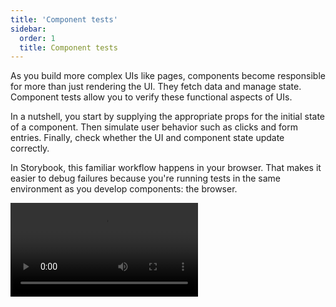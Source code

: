```yaml
---
title: 'Component tests'
sidebar:
  order: 1
  title: Component tests
---
```


As you build more complex UIs like pages, components become responsible for more than just rendering the UI. They fetch data and manage state. Component tests allow you to verify these functional aspects of UIs.

In a nutshell, you start by supplying the appropriate props for the initial state of a component. Then simulate user behavior such as clicks and form entries. Finally, check whether the UI and component state update correctly.

In Storybook, this familiar workflow happens in your browser. That makes it easier to debug failures because you're running tests in the same environment as you develop components: the browser.

<Video src="../_assets/writing-tests/component-interaction-testing.mp4" />

## How does component testing in Storybook work?

You start by writing a [**story**](../writing-stories/index.mdx) to set up the component's initial state. Then simulate user behavior using the **play** function. Finally, use the **test-runner** to confirm that the component renders correctly and that your component tests with the **play** function pass. The test runner can run via the command line or in CI.

* The [`play`](../writing-stories/play-function.mdx) function is a small snippet of code that runs after a story finishes rendering. You can use this to test user workflows.
* The test is written using Storybook-instrumented versions of [Vitest](https://vitest.dev/) and [Testing Library](https://testing-library.com/) coming from the [`@storybook/test`](https://npmjs.com/package/@storybook/test) package.
* [`@storybook/addon-interactions`](https://storybook.js.org/addons/@storybook/addon-interactions/) visualizes the test in Storybook and provides a playback interface for convenient browser-based debugging.
* [`@storybook/test-runner`](https://github.com/storybookjs/test-runner) is a standalone utility—powered by [Jest](https://jestjs.io/) and [Playwright](https://playwright.dev/)—that executes all of your interactions tests and catches broken stories.
    * The experimental [test runner with Vitest](./test-runner-with-vitest.mdx) is also available, which transforms your stories into Vitest tests and runs them in a browser.

## Set up the interactions addon

To enable the full component testing experience with Storybook, you'll need to take additional steps to set it up properly. We recommend you go through the [test runner documentation](./test-runner.mdx) before proceeding with the rest of the required configuration.

Run the following command to install the interactions addon and related dependencies.

{/* prettier-ignore-start */}

<CodeSnippets path="storybook-addon-interactions-addon-full-install.md" />

{/* prettier-ignore-end */}

Update your Storybook configuration (in `.storybook/main.js|ts`) to include the interactions addon.

{/* prettier-ignore-start */}

<CodeSnippets path="storybook-interactions-addon-registration.md" />

{/* prettier-ignore-end */}

## Write a component test

The test itself is defined inside a `play` function connected to a story. Here's an example of how to set up a component test with Storybook and the `play` function:

{/* prettier-ignore-start */}

<CodeSnippets path="login-form-with-play-function.md" usesCsf3 csf2Path="writing-tests/interaction-testing#snippet-login-form-with-play-function" />

{/* prettier-ignore-end */}

Once the story loads in the UI, it simulates the user's behavior and verifies the underlying logic.

<Video src="../_assets/writing-tests/addon-interaction-example-optimized.mp4" />

### Run code before the component gets rendered

<If notRenderer="angular">

You can execute code before rendering by using the `mount` function in the `play` method.

Here's an example of using the [`mockdate`](https://github.com/boblauer/MockDate) package to mock the [`Date`](https://developer.mozilla.org/en-US/docs/Web/JavaScript/Reference/Global_Objects/Date), a useful way to make your story render in a consistent state.

<CodeSnippets path="mount-basic.md" />

<Callout variant="warning">
  There are two requirements to use the `mount` function:

  1. You *must* destructure the mount property from the `context` (the argument passed to your play function). This makes sure that Storybook does not start rendering the story before the play function begins.
  2. Your Storybook framework or builder must be configured to transpile to ES2017 or newer. This is because destructuring statements and async/await usages are otherwise transpiled away, which prevents Storybook from recognizing your usage of `mount`.
</Callout>

<If renderer={['react', 'vue', 'svelte']}>

#### Create mock data before rendering

You can also use `mount` to create mock data that you want to pass to the component. To do so, first create your data in the play function and then call the `mount` function with a component configured with that data. In this example, we create a mock `note` and pass its `id` to the Page component, which we call `mount` with.

<CodeSnippets path="mount-advanced.md" />

<Callout variant="info">
  When you call `mount()` with no arguments, the component is rendered using the story’s render function, whether the [implicit default](../api/csf.mdx#default-render-functions) or the [explicit custom definition](../api/csf.mdx#custom-render-functions).

  When you mount a specific component inside the `mount` function like in the example above, the story’s render function will be ignored. This is why you must forward the `args` to the component.
</Callout>

</If>

</If>

<If renderer="angular">

You can execute code before running test by defining an asynchronous `beforeEach` function for the story.

Additionally, if you return a cleanup function from the `beforeEach` function, it will run **after** the test is run, when the story is remounted or navigated away from.

<Callout variant="info">
Generally, you should reset component and module state in the [preview file's `beforeEach` function](#reset-state-for-all-tests), to ensure it applies to your entire project. However, if a story's needs are particularly unique, you can use the returned cleanup function in the story's `beforeEach` to reset the state as needed.
</Callout>

Here's an example of using the [`mockdate`](https://github.com/boblauer/MockDate) package to mock the [`Date`](https://developer.mozilla.org/en-US/docs/Web/JavaScript/Reference/Global_Objects/Date), a useful way to make your story render in a consistent state.

```ts filename="Page.stories.ts"
import MockDate from 'mockdate';

// ...rest of story file

export const ChristmasUI = {
  // 👇 Set the value of Date for this story
  async beforeEach() {
    MockDate.set('2024-12-25');

    // 👇 Reset the Date after this test runs
    return () => {
      MockDate.reset();
    };
  }
  async play({ canvasElement }) {
    // ... This will run with the mocked Date
  },
};
```

</If>

### Run code before each story in a file

Sometimes you might need to run the same code before each story in a file. For instance, you might need to set up the initial state of the component or modules. You can do this by adding an asynchronous `beforeEach` function to the component meta.

You can return a cleanup function from the `beforeEach` function, which will run **after** each story, when the story is remounted or navigated away from.

<Callout variant="info">
Generally, you should reset component and module state in the [preview file's `beforeAll` or `beforeEach` functions](#reset-state-for-all-tests), to ensure it applies to your entire project. However, if a component's needs are particularly unique, you can use the returned cleanup function in the component meta `beforeEach` to reset the state as needed.
</Callout>

{/* prettier-ignore-start */}

<CodeSnippets path="before-each-in-meta-mock-date.md" />

{/* prettier-ignore-end */}

### Set up or reset state for all tests

When you [alter a component's state](#run-code-before-the-component-gets-rendered), it's important to reset that state before rendering another story to maintain isolation between tests. 

There are two options for resetting state, `beforeAll` and `beforeEach`.

#### `beforeAll`

The `beforeAll` function in the preview file (`.storybook/preview.js|ts`) will run once before any stories in the project and will _not_ re-run between stories. Beyond its initial run when kicking off a test run, it will not run again unless the preview file is updated. This is a good place to bootstrap your project or run any setup that your entire project depends on, as in the example below.

You can return a cleanup function from the `beforeAll` function, which will run before re-running the `beforeAll` function or during the teardown process in the test runner.

{/* prettier-ignore-start */}

<CodeSnippets path="before-all-in-preview.md" />

{/* prettier-ignore-end */}

{/* prettier-ignore-start */}

#### `beforeEach`

Unlike `beforeAll`, which runs only once, the `beforeEach` function in the preview file (`.storybook/preview.js|ts`) will run before each story in the project. This is best used for resetting state or modules that are used by all or most of your stories. In the example below, we use it to reset the mocked Date.

You can return a cleanup function from the `beforeEach` function, which will run **after** each story, when the story is remounted or navigated away from.

{/* prettier-ignore-start */}

<CodeSnippets path="before-each-in-preview.md" />

{/* prettier-ignore-end */}

<Callout variant="info">
  It is *not* necessary to restore `fn()` mocks, as Storybook will already do that automatically before rendering a story. See the [`parameters.test.restoreMocks` API](../api/parameters.mdx#restoremocks) for more information.
</Callout>

### API for user-events

Under the hood, Storybook’s `@storybook/test` package provides Testing Library’s [`user-events`](https://testing-library.com/docs/user-event/intro/) APIs. If you’re familiar with [Testing Library](https://testing-library.com/), you should be at home in Storybook.

Below is an abridged API for user-event. For more, check out the [official user-event docs](https://testing-library.com/docs/user-event/utility/).

| User events       | Description                                                                                                                                              |
| ----------------- | -------------------------------------------------------------------------------------------------------------------------------------------------------- |
| `clear`           | Selects the text inside inputs, or textareas and deletes it <br />`userEvent.clear(await within(canvasElement).getByRole('myinput'));`                    |
| `click`           | Clicks the element, calling a click() function <br />`userEvent.click(await within(canvasElement).getByText('mycheckbox'));`                              |
| `dblClick`        | Clicks the element twice <br />`userEvent.dblClick(await within(canvasElement).getByText('mycheckbox'));`                                                 |
| `deselectOptions` | Removes the selection from a specific option of a select element <br />`userEvent.deselectOptions(await within(canvasElement).getByRole('listbox'),'1');` |
| `hover`           | Hovers an element <br />`userEvent.hover(await within(canvasElement).getByTestId('example-test'));`                                                       |
| `keyboard`        | Simulates the keyboard events <br />`userEvent.keyboard(‘foo’);`                                                                                          |
| `selectOptions`   | Selects the specified option, or options of a select element <br />`userEvent.selectOptions(await within(canvasElement).getByRole('listbox'),['1','2']);` |
| `type`            | Writes text inside inputs, or textareas <br />`userEvent.type(await within(canvasElement).getByRole('my-input'),'Some text');`                            |
| `unhover`         | Unhovers out of element <br />`userEvent.unhover(await within(canvasElement).getByLabelText(/Example/i));`                                                |

### Assert tests with Vitest's APIs

Storybook’s `@storybook/test` also provides APIs from [Vitest](https://vitest.dev/), such as [`expect`](https://vitest.dev/api/expect.html#expect) and [`vi.fn`](https://vitest.dev/api/vi.html#vi-fn). These APIs improve your testing experience, helping you assert whether a function has been called, if an element exists in the DOM, and much more. If you are used to `expect` from testing packages such as [Jest](https://jestjs.io/) or [Vitest](https://vitest.dev/), you can write component tests in much the same way.

{/* prettier-ignore-start */}

<CodeSnippets path="storybook-interactions-play-function.md" usesCsf3 csf2Path="essentials/interactions#snippet-storybook-interactions-play-function" />

{/* prettier-ignore-end */}

### Group interactions with the `step` function

For complex flows, it can be worthwhile to group sets of related interactions together using the `step` function. This allows you to provide a custom label that describes a set of interactions:

{/* prettier-ignore-start */}

<CodeSnippets path="storybook-interactions-step-function.md" usesCsf3 csf2Path="writing-tests/interaction-testing#snippet-storybook-interactions-step-function" />

{/* prettier-ignore-end */}

This will show your interactions nested in a collapsible group:

![Component testing with labeled steps](../_assets/writing-tests/storybook-addon-interactions-steps.png)

### Mocked modules

If your component depends on modules that are imported into the component file, you can mock those modules to control and assert on their behavior. This is detailed in the [mocking modules](../writing-stories/mocking-data-and-modules/mocking-modules.mdx) guide.

You can then import the mocked module (which has all of the helpful methods of a [Vitest mocked function](https://vitest.dev/api/mock.html)) into your story and use it to assert on the behavior of your component:

{/* prettier-ignore-start */}

<CodeSnippets path="storybook-test-fn-mock-spy.md" />

{/* prettier-ignore-end */}

### Interactive debugger

If you check your interactions panel, you'll see the step-by-step flow. It also offers a handy set of UI controls to pause, resume, rewind, and step through each interaction.

<Video src="../_assets/writing-tests/addon-interactions-playback-controls-optimized.mp4" />

### Permalinks for reproductions

The `play` function is executed after the story is rendered. If there’s an error, it’ll be shown in the interaction addon panel to help with debugging.

Since Storybook is a webapp, anyone with the URL can reproduce the error with the same detailed information without any additional environment configuration or tooling required.

![Component testing with an error](../_assets/writing-tests/storybook-addon-interactions-error-optimized.png)

Streamline component testing further by automatically [publishing Storybook](../sharing/publish-storybook.mdx) in pull requests. That gives teams a universal reference point to test and debug stories.

## Execute tests with the test-runner

Storybook only runs the component test when you're viewing a story. Therefore, you'd have to go through each story to run all your checks. As your Storybook grows, it becomes unrealistic to review each change manually. Storybook [test-runner](https://github.com/storybookjs/test-runner) automates the process by running all tests for you. To execute the test-runner, open a new terminal window and run the following command:

{/* prettier-ignore-start */}

<CodeSnippets path="test-runner-execute.md" />

{/* prettier-ignore-end */}

![Component test with test runner](../_assets/writing-tests/storybook-interaction-test-runner-loginform-optimized.png)

<Callout variant="info" icon="💡">
  If you need, you can provide additional flags to the test-runner. Read the [documentation](./test-runner.mdx#cli-options) to learn more.
</Callout>

## Automate

Once you're ready to push your code into a pull request, you'll want to automatically run all your checks using a Continuous Integration (CI) service before merging it. Read our [documentation](./test-runner.mdx#set-up-ci-to-run-tests) for a detailed guide on setting up a CI environment to run tests.

## Troubleshooting

#### What’s the difference between component tests and visual tests?

Component tests can be expensive to maintain when applied wholesale to every component. We recommend combining them with other methods like visual testing for comprehensive coverage with less maintenance work.

#### What's the difference between component tests and using Jest + Testing Library alone?

Component tests integrate Jest and Testing Library into Storybook. The biggest benefit is the ability to view the component you're testing in a real browser. That helps you debug visually, instead of getting a dump of the (fake) DOM in the command line or hitting the limitations of how JSDOM mocks browser functionality. It's also more convenient to keep stories and tests together in one file than having them spread across files.

**Learn about other UI tests**

* Component tests for user behavior simulation
* [Visual tests](./visual-testing.mdx) for appearance
* [Accessibility tests](./accessibility-testing.mdx) for accessibility
* [Snapshot tests](./snapshot-testing/snapshot-testing.mdx) for rendering errors and warnings
* [Test runner](./test-runner.mdx) to automate test execution
* [Test coverage](./test-coverage.mdx) for measuring code coverage
* [End-to-end tests](./import-stories-in-tests/stories-in-end-to-end-tests.mdx) for simulating real user scenarios
* [Unit tests](./import-stories-in-tests/stories-in-unit-tests.mdx) for functionality
